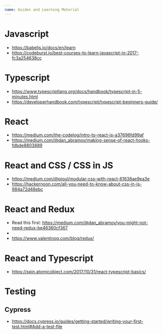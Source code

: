 ```yaml
---
name: Guides and Learning Material
---
```


# Javascript

- https://babeljs.io/docs/en/learn
- https://codeburst.io/best-courses-to-learn-javascript-in-2017-fc3a254638cc

# Typescript

- https://www.typescriptlang.org/docs/handbook/typescript-in-5-minutes.html
- https://developerhandbook.com/typescript/typescript-beginners-guide/

# React

- https://medium.com/the-codelog/intro-to-react-js-a37696fd99af
- https://medium.com/@dan_abramov/making-sense-of-react-hooks-fdbde8803889

# React and CSS / CSS in JS

- https://medium.com/@pioul/modular-css-with-react-61638ae9ea3e
- https://hackernoon.com/all-you-need-to-know-about-css-in-js-984a72d48ebc

# React and Redux

- Read this first: https://medium.com/@dan_abramov/you-might-not-need-redux-be46360cf367
-
- https://www.valentinog.com/blog/redux/

# React and Typescript

- https://spin.atomicobject.com/2017/10/31/react-typescript-basics/

# Testing

## Cypress

- https://docs.cypress.io/guides/getting-started/writing-your-first-test.html#Add-a-test-file

